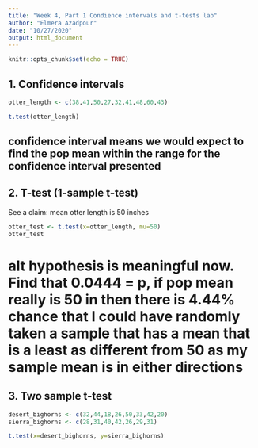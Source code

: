 ```yaml
---
title: "Week 4, Part 1 Condience intervals and t-tests lab"
author: "Elmera Azadpour"
date: "10/27/2020"
output: html_document
---
```


```r
knitr::opts_chunk$set(echo = TRUE)
```

## 1. Confidence intervals

```r
otter_length <- c(38,41,50,27,32,41,48,60,43)

t.test(otter_length)
```
## confidence interval means we would expect to find the pop mean within the range for the confidence interval presented


## 2. T-test (1-sample t-test)

See a claim: mean otter length is 50 inches 

```r
otter_test <- t.test(x=otter_length, mu=50)
otter_test
```
# alt hypothesis is meaningful now. Find that 0.0444 = p, if pop mean really is 50 in then there is 4.44% chance that I could have randomly taken a sample that has a mean that is a least as different from 50 as my sample mean is in either directions

## 3. Two sample t-test

```r
desert_bighorns <- c(32,44,18,26,50,33,42,20)
sierra_bighorns <- c(28,31,40,42,26,29,31)

t.test(x=desert_bighorns, y=sierra_bighorns)
```



